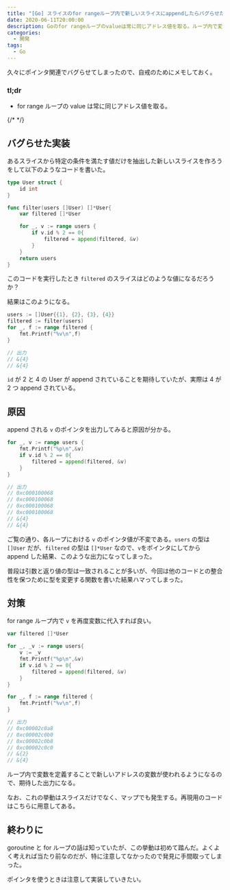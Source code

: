 ```yaml
---
title: "[Go] スライスのfor rangeループ内で新しいスライスにappendしたらバグらせた"
date: 2020-06-11T20:00:00
description: Goのfor rangeループのvalueは常に同じアドレス値を取る。ループ内で変数を定義することで新しいアドレスの変数が使われるようになるので、期待した出力になる。なお、これの挙動はスライスだけでなく、マップでも発生する。
categories:
  - 開発
tags:
  - Go
---
```


久々にポインタ関連でバグらせてしまったので、自戒のためにメモしておく。

### tl;dr

- for range ループの value は常に同じアドレス値を取る。

{/* <!--more--> */}

## バグらせた実装

あるスライスから特定の条件を満たす値だけを抽出した新しいスライスを作ろうをして以下のようなコードを書いた。

```go
type User struct {
	id int
}

func filter(users []User) []*User{
	var filtered []*User

	for _, v := range users {
		if v.id % 2 == 0{
			filtered = append(filtered, &v)
		}
    }
    return users
}
```

このコードを実行したとき `filtered` のスライスはどのような値になるだろうか？

結果はこのようになる。

```go
users := []User{{1}, {2}, {3}, {4}}
filtered := filter(users)
for _, f := range filtered {
    fmt.Printf("%v\n",f)
}

// 出力
// &{4}
// &{4}
```

`id` が 2 と 4 の User が append されていることを期待していたが、実際は 4 が 2 つ append されている。

## 原因

append される `v` のポインタを出力してみると原因が分かる。

```go
for _, v := range users {
    fmt.Printf("%p\n",&v)
    if v.id % 2 == 0{
        filtered = append(filtered, &v)
    }
}

// 出力
// 0xc000100068
// 0xc000100068
// 0xc000100068
// 0xc000100068
// &{4}
// &{4}
```

ご覧の通り、各ループにおける `v` のポインタ値が不変である。`users` の型は `[]User` だが、`filtered` の型は `[]*User` なので、`v`をポインタにしてから append した結果、このような出力になってしまった。

普段は引数と返り値の型は一致されることが多いが、今回は他のコードとの整合性を保つために型を変更する関数を書いた結果ハマってしまった。

## 対策

for range ループ内で `v` を再度変数に代入すれば良い。

```go
var filtered []*User

for _, _v := range users{
    v := _v
    fmt.Printf("%p\n",&v)
    if v.id % 2 == 0{
        filtered = append(filtered, &v)
    }
}

for _, f := range filtered {
    fmt.Printf("%v\n",f)
}

// 出力
// 0xc00002c0a8
// 0xc00002c0b0
// 0xc00002c0b8
// 0xc00002c0c0
// &{2}
// &{4}
```

ループ内で変数を定義することで新しいアドレスの変数が使われるようになるので、期待した出力になる。

なお、これの挙動はスライスだけでなく、マップでも発生する。再現用のコードはこちらに用意してある。

<ExLinkCard url="https://play.golang.org/p/S7otaqYUaXW"/>

## 終わりに

goroutine と for ループの話は知っていたが、この挙動は初めて踏んだ。よくよく考えれば当たり前なのだが、特に注意してなかったので発見に手間取ってしまった。

ポインタを使うときは注意して実装していきたい。
